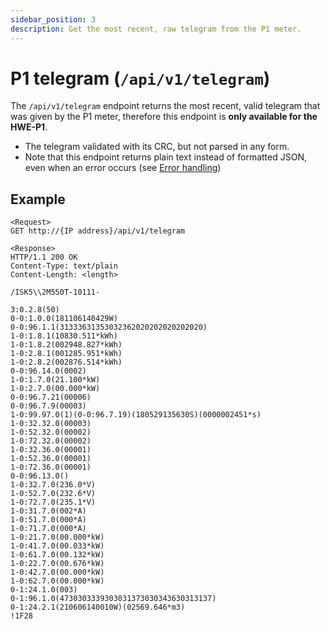 ```yaml
---
sidebar_position: 3
description: Get the most recent, raw telegram from the P1 meter.
---
```


# P1 telegram (`/api/v1/telegram`)

The `/api/v1/telegram` endpoint returns the most recent, valid telegram that was given by the P1 meter, therefore this endpoint is **only available for the HWE-P1**.

-   The telegram validated with its CRC, but not parsed in any form.
-   Note that this endpoint returns plain text instead of formatted JSON, even when an error occurs (see [Error handling](/docs/error-handling))

## Example

```
<Request>
GET http://{IP address}/api/v1/telegram

<Response>
HTTP/1.1 200 OK
Content-Type: text/plain
Content-Length: <length>

/ISK5\\2M550T-10111-

3:0.2.8(50)
0-0:1.0.0(181106140429W)
0-0:96.1.1(31333631353032362020202020202020)
1-0:1.8.1(10830.511*kWh)
1-0:1.8.2(002948.827*kWh)
1-0:2.8.1(001285.951*kWh)
1-0:2.8.2(002876.514*kWh)
0-0:96.14.0(0002)
1-0:1.7.0(21.100*kW)
1-0:2.7.0(00.000*kW)
0-0:96.7.21(00006)
0-0:96.7.9(00003)
1-0:99.97.0(1)(0-0:96.7.19)(180529135630S)(0000002451*s)
1-0:32.32.0(00003)
1-0:52.32.0(00002)
1-0:72.32.0(00002)
1-0:32.36.0(00001)
1-0:52.36.0(00001)
1-0:72.36.0(00001)
0-0:96.13.0()
1-0:32.7.0(236.0*V)
1-0:52.7.0(232.6*V)
1-0:72.7.0(235.1*V)
1-0:31.7.0(002*A)
1-0:51.7.0(000*A)
1-0:71.7.0(000*A)
1-0:21.7.0(00.000*kW)
1-0:41.7.0(00.033*kW)
1-0:61.7.0(00.132*kW)
1-0:22.7.0(00.676*kW)
1-0:42.7.0(00.000*kW)
1-0:62.7.0(00.000*kW)
0-1:24.1.0(003)
0-1:96.1.0(4730303339303031373030343630313137)
0-1:24.2.1(210606140010W)(02569.646*m3)
!1F28
```
